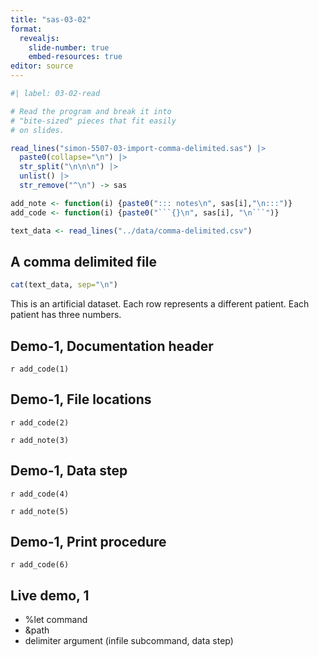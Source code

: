 ```yaml
---
title: "sas-03-02"
format: 
  revealjs:
    slide-number: true
    embed-resources: true
editor: source
---
```


```r
#| label: 03-02-read

# Read the program and break it into 
# "bite-sized" pieces that fit easily
# on slides.

read_lines("simon-5507-03-import-comma-delimited.sas") |>
  paste0(collapse="\n") |>
  str_split("\n\n\n") |>
  unlist() |>
  str_remove("^\n") -> sas

add_note <- function(i) {paste0("::: notes\n", sas[i],"\n:::")}
add_code <- function(i) {paste0("```{}\n", sas[i], "\n```")}

text_data <- read_lines("../data/comma-delimited.csv")
```



## A comma delimited file

```r
cat(text_data, sep="\n")
```

::: notes

This is an artificial dataset. Each row represents a different patient. Each patient has three numbers.

:::

## Demo-1, Documentation header

`r add_code(1)`

## Demo-1, File locations

`r add_code(2)`

`r add_note(3)`

## Demo-1, Data step

`r add_code(4)`

`r add_note(5)`

## Demo-1, Print procedure

`r add_code(6)`

## Live demo, 1

-   %let command
-   &path
-   delimiter argument (infile subcommand, data step)
